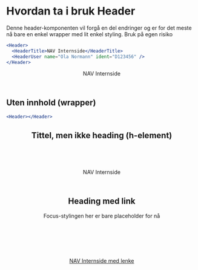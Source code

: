 
<Meta title="ds-react-internal/header/intro" />

# Hvordan ta i bruk Header

Denne header-komponenten vil forgå en del endringer og er for det meste nå
bare en enkel wrapper med lit enkel styling. Bruk på egen risiko

```jsx
<Header>
  <HeaderTitle>NAV Internside</HeaderTitle>
  <HeaderUser name="Ola Normann" ident="D123456" />
</Header>
```

<Canvas>
  <Header>
    <HeaderTitle>NAV Internside</HeaderTitle>
    <HeaderUser name="Ola Normann" ident="D123456" />
  </Header>
</Canvas>

## Uten innhold (wrapper)

```jsx
<Header></Header>
```

<Canvas>
  <Header />
</Canvas>

## Tittel, men ikke heading (h-element)

```jsx
<Header>
  <HeaderTitle element="span">NAV Internside</HeaderTitle>
</Header>
```

<Canvas>
  <Header>
    <HeaderTitle element="span">NAV Internside</HeaderTitle>
  </Header>
</Canvas>

## Heading med link

Focus-stylingen her er bare placeholder for nå

```jsx
<Header>
  <HeaderTitle>
    <a href="/#">NAV Internside med lenke</a>
  </HeaderTitle>
</Header>
```

<Canvas>
  <Header>
    <HeaderTitle>
      <a href="/#">NAV Internside med lenke</a>
    </HeaderTitle>
  </Header>
</Canvas>
